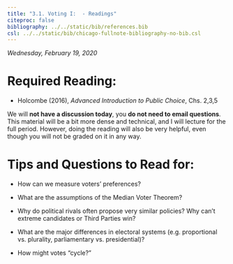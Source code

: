 ```yaml
---
title: "3.1. Voting I:  - Readings"
citeproc: false
bibliography: ../../static/bib/references.bib
csl: ../../static/bib/chicago-fullnote-bibliography-no-bib.csl
---
```


*Wednesday, February 19, 2020*

# Required Reading:

- <i class="fas fas fa-book"></i> Holcombe (2016), *Advanced Introduction to Public Choice*, Chs. 2,3,5

We will **not have a discussion today**, you **do not need to email questions**. This material will be a bit more dense and technical, and I will lecture for the full period. However, doing the reading will also be very helpful, even though you will not be graded on it in any way.

# Tips and Questions to Read for:

- How can we measure voters' preferences?

- What are the assumptions of the Median Voter Theorem?

- Why do political rivals often propose very similar policies? Why can't extreme candidates or Third Parties win?

- What are the major differences in electoral systems (e.g. proportional vs. plurality, parliamentary vs. presidential)?

- How might votes "cycle?" 
